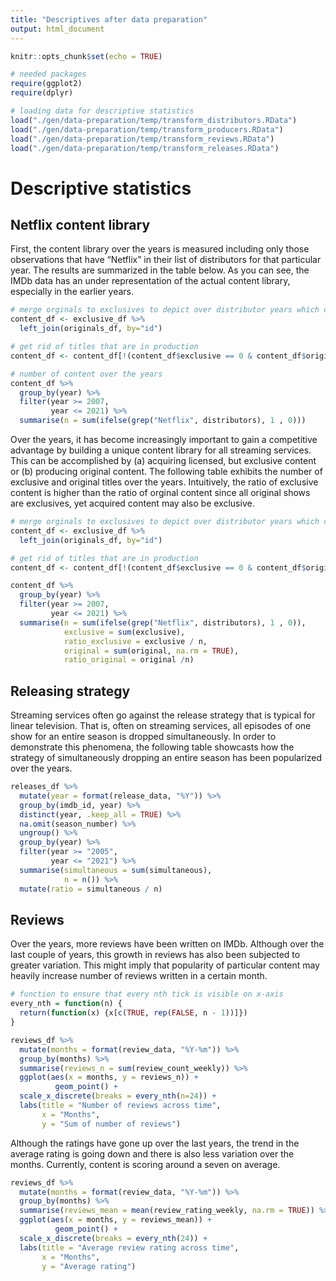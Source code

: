 ```yaml
---
title: "Descriptives after data preparation"
output: html_document
---
```


```r
knitr::opts_chunk$set(echo = TRUE)

# needed packages
require(ggplot2)
require(dplyr)

# loading data for descriptive statistics
load("./gen/data-preparation/temp/transform_distributors.RData")
load("./gen/data-preparation/temp/transform_producers.RData")
load("./gen/data-preparation/temp/transform_reviews.RData")
load("./gen/data-preparation/temp/transform_releases.RData")

```

# Descriptive statistics

## Netflix content library

First, the content library over the years is measured including only those observations that have "Netflix" in their list of distributors for that particular year. The results are summarized in the table below. As you can see, the IMDb data has an under representation of the actual content library, especially in the earlier years.

```r
# merge orginals to exclusives to depict over distributor years which content is exclusive.
content_df <- exclusive_df %>%
  left_join(originals_df, by="id")

# get rid of titles that are in production
content_df <- content_df[!(content_df$exclusive == 0 & content_df$original == 1),]

# number of content over the years
content_df %>%
  group_by(year) %>%
  filter(year >= 2007,
         year <= 2021) %>%
  summarise(n = sum(ifelse(grep("Netflix", distributors), 1 , 0)))

```

Over the years, it has become increasingly important to gain a competitive advantage by building a unique content library for all streaming services. This can be accomplished by (a) acquiring licensed, but exclusive content or (b) producing original content. The following table exhibits the number of exclusive and original titles over the years. Intuitively, the ratio of exclusive content is higher than the ratio of orginal content since all original shows are exclusives, yet acquired content may also be exclusive.

```r
# merge orginals to exclusives to depict over distributor years which content is exclusive.
content_df <- exclusive_df %>%
  left_join(originals_df, by="id")

# get rid of titles that are in production
content_df <- content_df[!(content_df$exclusive == 0 & content_df$original == 1),]

content_df %>%
  group_by(year) %>%
  filter(year >= 2007,
         year <= 2021) %>%
  summarise(n = sum(ifelse(grep("Netflix", distributors), 1 , 0)),
            exclusive = sum(exclusive),
            ratio_exclusive = exclusive / n,
            original = sum(original, na.rm = TRUE),
            ratio_original = original /n)

```
## Releasing strategy

Streaming services often go against the release strategy that is typical for linear television. That is, often on streaming services, all episodes of one show for an entire season is dropped simultaneously. In order to demonstrate this phenomena, the following table showcasts how the strategy of simultaneously dropping an entire season has been popularized over the years. 

``` r

releases_df %>%
  mutate(year = format(release_data, "%Y")) %>%
  group_by(imdb_id, year) %>%
  distinct(year, .keep_all = TRUE) %>%
  na.omit(season_number) %>%
  ungroup() %>%
  group_by(year) %>%
  filter(year >= "2005",
         year <= "2021") %>%
  summarise(simultaneous = sum(simultaneous),
            n = n()) %>%
  mutate(ratio = simultaneous / n)

```

## Reviews

Over the years, more reviews have been written on IMDb. Although over the last couple of years, this growth in reviews has also been subjected to greater variation. This might imply that popularity of particular content may heavily increase number of reviews written in a certain month.

``` r
# function to ensure that every nth tick is visible on x-axis
every_nth = function(n) {
  return(function(x) {x[c(TRUE, rep(FALSE, n - 1))]})
}

reviews_df %>%
  mutate(months = format(review_data, "%Y-%m")) %>%
  group_by(months) %>%
  summarise(reviews_n = sum(review_count_weekly)) %>%
  ggplot(aes(x = months, y = reviews_n)) +
          geom_point() +
  scale_x_discrete(breaks = every_nth(n=24)) +
  labs(title = "Number of reviews across time",
       x = "Months",
       y = "Sum of number of reviews")

```

Although the ratings have gone up over the last years, the trend in the average rating is going down and there is also less variation over the months. Currently, content is scoring around a seven on average.

``` r
reviews_df %>%
  mutate(months = format(review_data, "%Y-%m")) %>%
  group_by(months) %>%
  summarise(reviews_mean = mean(review_rating_weekly, na.rm = TRUE)) %>%
  ggplot(aes(x = months, y = reviews_mean)) +
          geom_point() +
  scale_x_discrete(breaks = every_nth(24)) +
  labs(title = "Average review rating across time",
       x = "Months",
       y = "Average rating")
```
